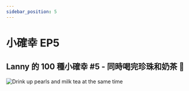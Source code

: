 ```yaml
---
sidebar_position: 5
---
```


# 小確幸 EP5


## Lanny 的 100 種小確幸 #5 - 同時喝完珍珠和奶茶 🧋

![Drink up pearls and milk tea at the same time](/img/universe/100/ep5.jpg)
